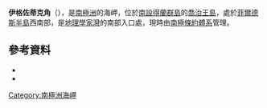 {{coord|62|13|S|59|2|W|source:GNIS|display=title}}

'''伊格佐蒂克角'''（{{lang-en|Exotic Point}}），是[[南極洲|南極洲]]的海岬，位於[[南設得蘭群島|南設得蘭群島]]的[[喬治王島|喬治王島]]，處於[[菲爾德斯半島|菲爾德斯半島]]西南部，是[[地理學家灣|地理學家灣]]的南部入口處，現時由[[南極條約體系|南極條約體系]]管理。

==參考資料==
*{{cite gnis | type = antarid | id = 4695| name = Exotic Point | accessdate = 2012-03-09}}
*{{usgs-gazetteer|id=4695}}

{{Antarctica-geo-stub}}
[[Category:南極洲海岬|Category:南極洲海岬]]